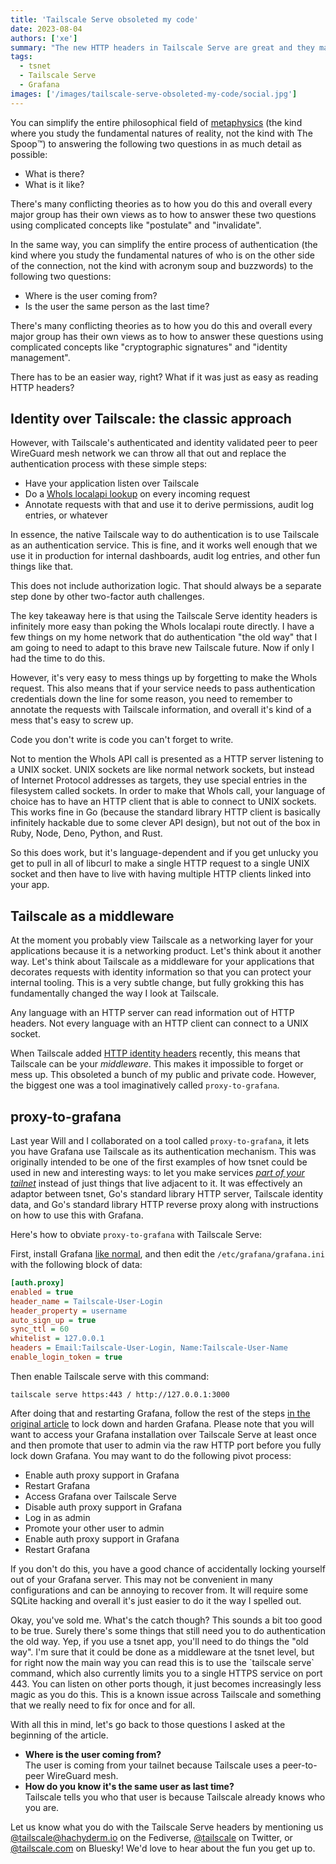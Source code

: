 ```yaml
---
title: 'Tailscale Serve obsoleted my code'
date: 2023-08-04
authors: ['xe']
summary: "The new HTTP headers in Tailscale Serve are great and they made a bunch of Xe's code irrelevant. Here's how."
tags:
  - tsnet
  - Tailscale Serve
  - Grafana
images: ['/images/tailscale-serve-obsoleted-my-code/social.jpg']
---
```


You can simplify the entire philosophical field of
[metaphysics](https://en.wikipedia.org/wiki/Metaphysics) (the kind
where you study the fundamental natures of reality, not the kind with
The Spoop™️) to answering the following two questions in as much detail
as possible:

- What is there?
- What is it like?

There's many conflicting theories as to how you do this and overall
every major group has their own views as to how to answer these two
questions using complicated concepts like "postulate" and
"invalidate".

In the same way, you can simplify the entire process of authentication
(the kind where you study the fundamental natures of who is on the
other side of the connection, not the kind with acronym soup and
buzzwords) to the following two questions:

- Where is the user coming from?
- Is the user the same person as the last time?

There's many conflicting theories as to how you do this and overall
every major group has their own views as to how to answer these
questions using complicated concepts like "cryptographic signatures"
and "identity management".

<HeroImage
  src="/images/tailscale-serve-obsoleted-my-code/hero.jpg"
  desc="A grassy trail in Berlin with a lovely summer vibe, there is some tasteful graffiti to help color the fence on the left side. Photo by Xe Iaso, 2023."
  width={1024}
  height={512}
/>

There has to be an easier way, right? What if it was just as easy as
reading HTTP headers?

## Identity over Tailscale: the classic approach

However, with Tailscale's authenticated and identity validated peer to
peer WireGuard mesh network we can throw all that out and replace the
authentication process with these simple steps:

- Have your application listen over Tailscale
- Do a [WhoIs localapi
  lookup](https://pkg.go.dev/tailscale.com@v1.46.1/client/tailscale#LocalClient.WhoIs)
  on every incoming request
- Annotate requests with that and use it to derive permissions, audit
  log entries, or whatever

In essence, the native Tailscale way to do authentication is to use
Tailscale as an authentication service. This is fine, and it works
well enough that we use it in production for internal dashboards,
audit log entries, and other fun things like that.

<Warning>
  This does not include authorization logic. That should always be a separate step done by other
  two-factor auth challenges.
</Warning>

The key takeaway here is that using the Tailscale Serve identity
headers is infinitely more easy than poking the WhoIs localapi route
directly. I have a few things on my home network that do
authentication "the old way" that I am going to need to adapt to this
brave new Tailscale future. Now if only I had the time to do this.

However, it's very easy to mess things up by forgetting to make the
WhoIs request. This also means that if your service needs to pass
authentication credentials down the line for some reason, you need to
remember to annotate the requests with Tailscale information, and
overall it's kind of a mess that's easy to screw up.

<span className="p-2"></span>
<div className="border-l-2 border-gray-300 text-xl font-semibold bg-gray-200 pb-[1.5ex] pt-0.5 px-4 text-gray-900 dark:bg-gray-800 dark:text-gray-50 md:max-w-lg">
  Code you don't write is code you can't forget to write.
</div>

Not to mention the WhoIs API call is presented as a HTTP server
listening to a UNIX socket. UNIX sockets are like normal network
sockets, but instead of Internet Protocol addresses as targets, they
use special entries in the filesystem called sockets. In order to make
that WhoIs call, your language of choice has to have an HTTP client
that is able to connect to UNIX sockets. This works fine in Go
(because the standard library HTTP client is basically infinitely
hackable due to some clever API design), but not out of the box in
Ruby, Node, Deno, Python, and Rust.

So this does work, but it's language-dependent and if you get unlucky
you get to pull in all of libcurl to make a single HTTP request to a
single UNIX socket and then have to live with having multiple HTTP
clients linked into your app.

## Tailscale as a middleware

At the moment you probably view Tailscale as a networking layer for
your applications because it is a networking product. Let's think
about it another way. Let's think about Tailscale as a middleware for
your applications that decorates requests with identity information so
that you can protect your internal tooling. This is a very subtle
change, but fully grokking this has fundamentally changed the way I
look at Tailscale.

<span className="p-2"></span>
<div className="border-l-2 border-gray-300 text-xl font-semibold bg-gray-200 pb-[1.5ex] pt-0.5 px-4 text-gray-900 dark:bg-gray-800 dark:text-gray-50 md:max-w-lg">
  Any language with an HTTP server can read information out of HTTP headers. Not every language with
  an HTTP client can connect to a UNIX socket.
</div>

When Tailscale added [HTTP identity
headers](https://tailscale.dev/blog/id-headers-tailscale-serve-flask)
recently, this means that Tailscale can be your _middleware_. This
makes it impossible to forget or mess up. This obsoleted a bunch of my
public and private code. However, the biggest one was a tool
imaginatively called `proxy-to-grafana`.

## proxy-to-grafana

Last year Will and I collaborated on a tool called
`proxy-to-grafana`, it lets you have Grafana use Tailscale as
its authentication mechanism. This was originally intended to be one
of the first examples of how tsnet could be used in new and
interesting ways: to let you make services [_part of your
tailnet_](https://tailscale.dev/blog/tsup-tsnet) instead of just things
that live adjacent to it. It was effectively an adaptor between tsnet,
Go's standard library HTTP server, Tailscale identity data, and Go's
standard library HTTP reverse proxy along with instructions on how to
use this with Grafana.

Here's how to obviate `proxy-to-grafana` with Tailscale Serve:

First, install Grafana [like
normal](https://www.digitalocean.com/community/tutorials/how-to-install-and-secure-grafana-on-ubuntu-20-04),
and then edit the `/etc/grafana/grafana.ini` with the following block
of data:

```ini
[auth.proxy]
enabled = true
header_name = Tailscale-User-Login
header_property = username
auto_sign_up = true
sync_ttl = 60
whitelist = 127.0.0.1
headers = Email:Tailscale-User-Login, Name:Tailscale-User-Name
enable_login_token = true
```

Then enable Tailscale serve with this command:

```
tailscale serve https:443 / http://127.0.0.1:3000
```

After doing that and restarting Grafana, follow the rest of the steps
[in the original
article](https://tailscale.com/blog/grafana-auth/#locking-down-grafana)
to lock down and harden Grafana. Please note that you will want to
access your Grafana installation over Tailscale Serve at least once
and then promote that user to admin via the raw HTTP port before you
fully lock down Grafana. You may want to do the following pivot
process:

- Enable auth proxy support in Grafana
- Restart Grafana
- Access Grafana over Tailscale Serve
- Disable auth proxy support in Grafana
- Log in as admin
- Promote your other user to admin
- Enable auth proxy support in Grafana
- Restart Grafana

If you don't do this, you have a good chance of accidentally locking
yourself out of your Grafana server. This may not be convenient in
many configurations and can be annoying to recover from. It will
require some SQLite hacking and overall it's just easier to do it the
way I spelled out.

<XesiteConv name="Aoi" mood="wut">
  Okay, you've sold me. What's the catch though? This sounds a bit too good to be true. Surely
  there's some things that still need you to do authentication the old way.
</XesiteConv>

<ConvSnippet authors={props.authorDetails} name="Xe Iaso">
  Yep, if you use a tsnet app, you'll need to do things the "old way". I'm sure that it could be
  done as a middleware at the tsnet level, but for right now the main way you can read this is to
  use the `tailscale serve` command, which also currently limits you to a single HTTPS service on
  port 443. You can listen on other ports though, it just becomes increasingly less magic as you do
  this. This is a known issue across Tailscale and something that we really need to fix for once and
  for all.
</ConvSnippet>

With all this in mind, let's go back to those questions I asked at the
beginning of the article.

- **Where is the user coming from?**<br />The user is coming from your
  tailnet because Tailscale uses a peer-to-peer WireGuard mesh.
- **How do you know it's the same user as last time?**<br />Tailscale
  tells you who that user is because Tailscale already knows who you
  are.

Let us know what you do with the Tailscale Serve headers by mentioning
us [@tailscale@hachyderm.io](https://hachyderm.io/@tailscale) on the
Fediverse, [@tailscale](https://twitter.com) on Twitter, or
[@tailscale.com](https://bsky.app/profile/tailscale.com) on Bluesky!
We'd love to hear about the fun you get up to.
